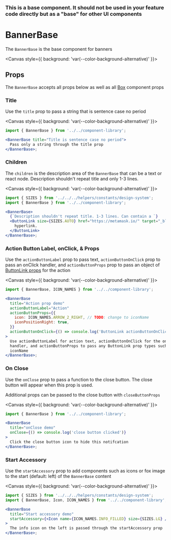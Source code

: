 
### This is a base component. It should not be used in your feature code directly but as a "base" for other UI components

# BannerBase

The `BannerBase` is the base component for banners

<Canvas style={{ background: 'var(--color-background-alternative)' }}>
  <Story id="ui-components-component-library-banner-base-banner-base-stories-js--default-story" />
</Canvas>

## Props

The `BannerBase` accepts all props below as well as all [Box](/docs/ui-components-ui-box-box-stories-js--default-story#props) component props

<ArgsTable of={BannerBase} />

### Title

Use the `title` prop to pass a string that is sentence case no period

<Canvas style={{ background: 'var(--color-background-alternative)' }}>
  <Story id="ui-components-component-library-banner-base-banner-base-stories-js--title" />
</Canvas>

```jsx
import { BannerBase } from '../../component-library';

<BannerBase title="Title is sentence case no period">
  Pass only a string through the title prop
</BannerBase>;
```

### Children

The `children` is the description area of the `BannerBase` that can be a text or react node. Description shouldn't repeat title and only 1-3 lines.

<Canvas style={{ background: 'var(--color-background-alternative)' }}>
  <Story id="ui-components-component-library-banner-base-banner-base-stories-js--children" />
</Canvas>

```jsx
import { SIZES } from '../../../helpers/constants/design-system';
import { BannerBase } from '../../component-library';

<BannerBase>
  {`Description shouldn't repeat title. 1-3 lines. Can contain a `}
  <ButtonLink size={SIZES.AUTO} href="https://metamask.io/" target="_blank">
    hyperlink.
  </ButtonLink>
</BannerBase>;
```

### Action Button Label, onClick, & Props

Use the `actionButtonLabel` prop to pass text, `actionButtonOnClick` prop to pass an onClick handler, and `actionButtonProps` prop to pass an object of [ButtonLink props](/docs/ui-components-component-library-button-link-button-link-stories-js--default-story) for the action

<Canvas style={{ background: 'var(--color-background-alternative)' }}>
  <Story id="ui-components-component-library-banner-base-banner-base-stories-js--action-button" />
</Canvas>

```jsx
import { BannerBase, ICON_NAMES } from '../../component-library';

<BannerBase
  title="Action prop demo"
  actionButtonLabel="Action"
  actionButtonProps={{
    icon: ICON_NAMES.ARROW_2_RIGHT, // TODO: change to iconName
    iconPositionRight: true,
  }}
  actionButtonOnClick={() => console.log('ButtonLink actionButtonOnClick demo')}
>
  Use actionButtonLabel for action text, actionButtonOnClick for the onClick
  handler, and actionButtonProps to pass any ButtonLink prop types such as
  iconName
</BannerBase>;
```

### On Close

Use the `onClose` prop to pass a function to the close button. The close button will appear when this prop is used.

Additional props can be passed to the close button with `closeButtonProps`

<Canvas style={{ background: 'var(--color-background-alternative)' }}>
  <Story id="ui-components-component-library-banner-base-banner-base-stories-js--on-close" />
</Canvas>

```jsx
import { BannerBase } from '../../component-library';

<BannerBase
  title="onClose demo"
  onClose={() => console.log('close button clicked')}
>
  Click the close button icon to hide this notifcation
</BannerBase>;
```

### Start Accessory

Use the `startAccessory` prop to add components such as icons or fox image to the start (default: left) of the `BannerBase` content

<Canvas style={{ background: 'var(--color-background-alternative)' }}>
  <Story id="ui-components-component-library-banner-base-banner-base-stories-js--start-accessory" />
</Canvas>

```jsx
import { SIZES } from '../../../helpers/constants/design-system';
import { BannerBase, Icon, ICON_NAMES } from '../../component-library';

<BannerBase
  title="Start accessory demo"
  startAccessory={<Icon name={ICON_NAMES.INFO_FILLED} size={SIZES.LG} />}
>
  The info icon on the left is passed through the startAccessory prop
</BannerBase>;
```
